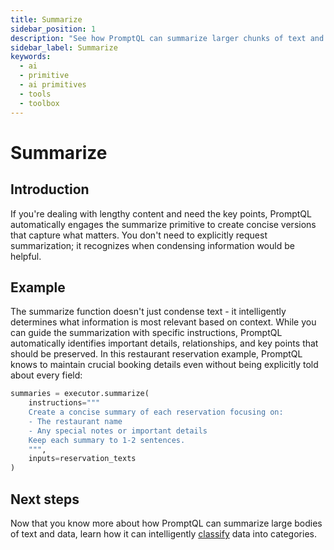 ```yaml
---
title: Summarize
sidebar_position: 1
description: "See how PromptQL can summarize larger chunks of text and data into an easy-to-read format."
sidebar_label: Summarize
keywords:
  - ai
  - primitive
  - ai primitives
  - tools
  - toolbox
---
```


# Summarize

## Introduction

If you're dealing with lengthy content and need the key points, PromptQL automatically engages the summarize primitive
to create concise versions that capture what matters. You don't need to explicitly request summarization; it recognizes
when condensing information would be helpful.

## Example

The summarize function doesn't just condense text - it intelligently determines what information is most relevant based
on context. While you can guide the summarization with specific instructions, PromptQL automatically identifies
important details, relationships, and key points that should be preserved. In this restaurant reservation example,
PromptQL knows to maintain crucial booking details even without being explicitly told about every field:

```python
summaries = executor.summarize(
    instructions="""
    Create a concise summary of each reservation focusing on:
    - The restaurant name
    - Any special notes or important details
    Keep each summary to 1-2 sentences.
    """,
    inputs=reservation_texts
)
```

## Next steps

Now that you know more about how PromptQL can summarize large bodies of text and data, learn how it can intelligently
[classify](/ai-primitives/classify.mdx) data into categories.
